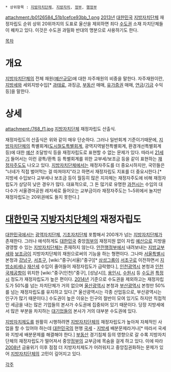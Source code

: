  * 상위항목 : [[지방자치단체]], [[지방자치]], [[정부]], [[행정부]]

{{{+1 財政自立度 / Financial Independence Rate }}}

attachment:/b0126584_51b1cefce93bb_1.png
[[2013년]] [[대한민국]] [[지방자치단체]] 재정자립도 순위 상위 20위까지의 도표로 울산을 제외하면 죄다 [[수도권]] 소재 자치단체들이 꿰차고 있다. 이것은 수도권 과밀화 반대의 명분으로 사용하기도 한다.

[[목차]]

= 개요 =
[[지방자치단체]]의 전체 재원([[예산]]규모)에 대한 자주재원의 비중을 말한다. 자주재원이란, [[지방세]]와 세외지방수입[* [[과태료]], 과징금, [[부동산]] 매매, [[유가증권]] 매매, [[연금]]/[[기금]] 수익 등]을 말한다. 

= 상세 =
attachment:/768_f1.jpg
[[지방자치단체]] 재정자립도 산출식.

재정자립도의 산출식은 위와 같이 매우 단순하다. 그러나 일반회계 기준이기때문에, [[지방자치단체]]의 특별회계([[도시철도]]특별회계, 광역지역발전특별회계, 환경개선특별회계 등)에 대한 [[예산]] 조달방식 등을 재정자립도로 표현할 수 없는 문제가 있다. 따라서 [[21세기]] 들어서는 이런 광특/환특 등 특별회계를 위한 교부세/보조금 등을 같이 표현하는 [[재정자주도]]도 나오고 있다. [[지방자치단체]]에서는 재정자주도를 더 중요시하지만, 국민들은 "너네가 직접 벌어먹는 걸 따져야지"라고 하면서 재정자립도 지표를 더 중요시한다.[* 지방세 수입보다 교부세나 보조금 등이 월등히 많은 지자체는 재정자주도에 비해 재정자립도가 상당히 낮은 경우가 많다. 대표적으로, 그 돈 많기로 유명한 [[과천시]]는 수입의 대다수가 서울경마공원 레저세로 들어오는 교부금이라 재정자주도는 1~5위에서 놀지만 재정자립도는 20위권에도 들지 못한다.]

= [[대한민국]] [[지방자치단체]]의 재정자립도 =
[[대한민국]]에서는 [[광역자치단체]], [[기초자치단체]] 포함해서 200개가 넘는 [[지방자치단체]]가 존재한다. 그러나 애석하게도 [[대한민국]] 중앙[[정부]]의 재정지원 없이 자립 [[예산]]으로 지방을 경영할 수 있는 [[지방자치단체]]는 존재하지 않는다. [[안전행정부]]에서 내려보내는 [[지방교부세]]와 [[보조금]]이 지방자치단체의 재원으로써의 기능을 하는 형편이다. 그나마 [[서울특별시]] 본청과 [[강남구]], [[서초구]], [wiki:"중구(서울)"중구][* [[삼성그룹]]이 [[서초구]]로 이전하면서 [[지방소비세]]나 [[재산세]] 수입이 줄어들어 재정자립도가 급락했다.], [[인천광역시]] 본청과 [[인천국제공항]]이 위치한 [wiki:"중구(인천)"중구], [성남시]], [[용인시]], [[수원시]] 등 [[수도권]] [[특정시]] 정도가 재정자립도가 높은 편이다. [[2014년]] 기준으로 수도권을 제외하고는 재정자립도가 50%를 넘는 자치단체가 거의 없으며 [[울산광역시]] 본청과 [[부산광역시]] 본청만 50%를 넘는 재정자립도를 유지하고 있다.[* 울산광역시는 각종 산업등으로, 부산광역시는 인구가 많기 때문이다.] 수도권이 높은 이유는 인구의 절반이 모여 있기도 하지만 직접적인 세금을 내는 많은 기업들의 본사가 수도권에 집중되어 있기 때문이다. 당장 지방세에서 많은 부분을 차지하는 [[대기업]]들의 본사가 거의 대부분 수도권에 있다.

[[지방자치제도]]를 원활히 시행하려면 [[지방자치단체]]의 재정자립도가 높아져 자체적인 사업을 할 수 있어야 하는데 [[대한민국]]의 현행 [[국세]] - [[지방세]] 배분문제라거나[* 따라서 국세와 지방세 배분문제를 해결해야 한다.] [[부동산]] 경기침체 등의 영향으로 갈 수록 지방자치단체의 재정자립도가 떨어져서 중앙[[정부]]의 교부금에 목숨을 걸게 하고 있다. 이에 따라 [[2008년]] 금융위기 이후 점점 더 지방자치제도가 어려워지고 중앙집권화하는 문제가 있어 [[지방자치단체]]의 고민이 깊어지고 있다. 

[[각주]]
